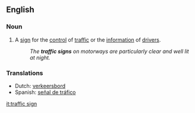 ==English==

===Noun===
{{en-noun}}

# A [[sign]] for the [[control]] of [[traffic]] or the [[information]] of [[drivers]].
#: ''The '''traffic signs''' on motorways are particularly clear and well lit at night.''

===Translations===
* Dutch: [[verkeersbord]] {{n}}
* Spanish: [[señal de tráfico]] {{f}}

[[it:traffic sign]]